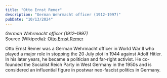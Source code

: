 ```yaml
---
title: "Otto Ernst Remer"
description: "German Wehrmacht officer (1912–1997)"
pubDate: "10/13/2024"
---
```


*German Wehrmacht officer (1912–1997)*  
Source (Wikipedia): [Otto Ernst Remer][1]

Otto Ernst Remer was a German Wehrmacht officer in World War II who played a major role in stopping the 20 July plot in 1944 against Adolf Hitler. In his later years, he became a politician and far-right activist. He co-founded the Socialist Reich Party in West Germany in the 1950s and is considered an influential figure in postwar neo-fascist politics in Germany.

[1]: https://en.wikipedia.org/wiki/Otto_Ernst_Remer
